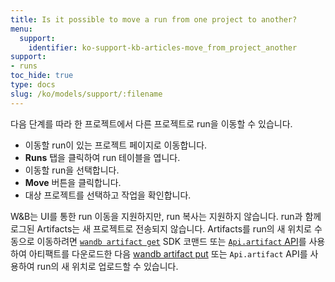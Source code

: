 ```yaml
---
title: Is it possible to move a run from one project to another?
menu:
  support:
    identifier: ko-support-kb-articles-move_from_project_another
support:
- runs
toc_hide: true
type: docs
slug: /ko/models/support/:filename
---
```


다음 단계를 따라 한 프로젝트에서 다른 프로젝트로 run을 이동할 수 있습니다.

- 이동할 run이 있는 프로젝트 페이지로 이동합니다.
- **Runs** 탭을 클릭하여 run 테이블을 엽니다.
- 이동할 run을 선택합니다.
- **Move** 버튼을 클릭합니다.
- 대상 프로젝트를 선택하고 작업을 확인합니다.

W&B는 UI를 통한 run 이동을 지원하지만, run 복사는 지원하지 않습니다. run과 함께 로그된 Artifacts는 새 프로젝트로 전송되지 않습니다. Artifacts를 run의 새 위치로 수동으로 이동하려면 [`wandb artifact get`](/ko/models/ref/cli/wandb-artifact/wandb-artifact-get/) SDK 코맨드 또는 [`Api.artifact` API](/ko/models/ref/python/public-api/api/#artifact)를 사용하여 아티팩트를 다운로드한 다음 [wandb artifact put](/ko/models/ref/cli/wandb-artifact/wandb-artifact-put/) 또는 `Api.artifact` API를 사용하여 run의 새 위치로 업로드할 수 있습니다.
